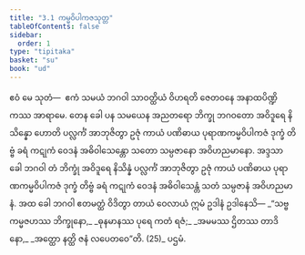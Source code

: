```yaml
---
title: "3.1 ကမ္မဝိပါကဇသုတ္တ"
tableOfContents: false
sidebar:
  order: 1
type: "tipitaka"
basket: "su"
book: "ud"
---
```



<DynamicBreadcrumb />

<Division number="21" book="ud">

<Paragraph number="153" book="ud">
ဧဝံ မေ သုတံ—  ဧကံ သမယံ ဘဂဝါ သာဝတ္ထိယံ ဝိဟရတိ ဇေတဝနေ အနာထပိဏ္ဍိကဿ အာရာမေ. တေန ခေါ ပန သမယေန အညတရော ဘိက္ခု ဘဂဝတော အဝိဒူရေ နိသိန္နော ဟောတိ ပလ္လင်္ကံ အာဘုဇိတွာ ဥဇုံ ကာယံ ပဏိဓာယ ပုရာဏကမ္မဝိပါကဇံ ဒုက္ခံ တိဗ္ဗံ ခရံ ကဋုကံ ဝေဒနံ အဓိဝါသေန္တော သတော သမ္ပဇာနော အဝိဟညမာနော.
</Paragraph>

<Paragraph number="154" book="ud">
အဒ္ဒသာ ခေါ ဘဂဝါ တံ ဘိက္ခုံ အဝိဒူရေ နိသိန္နံ ပလ္လင်္ကံ အာဘုဇိတွာ ဥဇုံ ကာယံ ပဏိဓာယ ပုရာဏကမ္မဝိပါကဇံ ဒုက္ခံ တိဗ္ဗံ ခရံ ကဋုကံ ဝေဒနံ အဓိဝါသေန္တံ သတံ သမ္ပဇာနံ အဝိဟညမာနံ.
</Paragraph>

<Paragraph number="155" book="ud">
အထ ခေါ ဘဂဝါ ဧတမတ္ထံ ဝိဒိတွာ တာယံ ဝေလာယံ ဣမံ ဥဒါနံ ဥဒါနေသိ—
</Paragraph>

<Paragraph number="156" type="verses" book="ud">
_“သဗ္ဗကမ္မဇဟဿ ဘိက္ခုနော,_  
_ဓုနမာနဿ ပုရေ ကတံ ရဇံ;_  
_အမမဿ ဌိတဿ တာဒိနော,_  
_အတ္ထော နတ္ထိ ဇနံ လပေတဝေ”တိ. (25)_  


</Paragraph>
</Division>

<Paragraph number="157" type="center" book="ud">
ပဌမံ.
</Paragraph>
